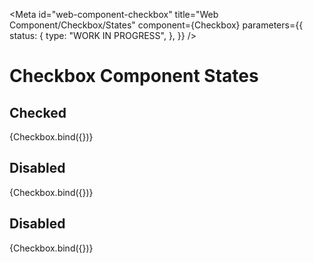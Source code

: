 <!-- @license CC0-1.0 -->


<Meta
  id="web-component-checkbox"
  title="Web Component/Checkbox/States"
  component={Checkbox}
  parameters={{
    status: {
      type: "WORK IN PROGRESS",
    },
  }}
/>

# Checkbox Component States

## Checked

<Canvas>
  <Story
    name="Checked"
    args={{
      checked: true,
    }}
  >
    {Checkbox.bind({})}
  </Story>
</Canvas>

## Disabled

<Canvas>
  <Story
    name="Disabled"
    args={{
      disabled: true,
    }}
  >
    {Checkbox.bind({})}
  </Story>
</Canvas>

## Disabled

<Canvas>
  <Story
    name="Checkend and Disabled"
    args={{
      checked: true,
      disabled: true,
    }}
  >
    {Checkbox.bind({})}
  </Story>
</Canvas>

